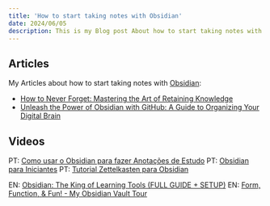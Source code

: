 ```yaml
---
title: 'How to start taking notes with Obsidian'
date: 2024/06/05
description: This is my Blog post About how to start taking notes with Obsidian
---
```



<BlogHeader
  title="How to start taking notes with Obsidian"
  date="2024/06/05"
  description="This is my Blog post About how to start taking notes with Obsidian"
/>

## Articles 
My Articles about how to start taking notes with [Obsidian](https://obsidian.md/):
- [How to Never Forget: Mastering the Art of Retaining Knowledge](https://dev.to/yanpi/how-to-never-forget-mastering-the-art-of-retaining-knowledge-531h)
- [Unleash the Power of Obsidian with GitHub: A Guide to Organizing Your Digital Brain](https://dev.to/yanpi/unleash-the-power-of-obsidian-with-github-a-guide-to-organizing-your-digital-brain-38cl)



## Videos
PT: [Como usar o Obsidian para fazer Anotações de Estudo](https://www.youtube.com/watch?v=qMfSkrGkoQ8) 
PT: [Obsidian para Iniciantes](https://www.youtube.com/watch?v=BgzRGat8WfE)
PT: [Tutorial Zettelkasten para Obsidian](https://www.youtube.com/watch?v=qtdCdYGSQBg)

EN: [Obsidian: The King of Learning Tools (FULL GUIDE + SETUP)](https://www.youtube.com/watch?v=hSTy_BInQs8&t=1s)
EN: [Form, Function, & Fun! - My Obsidian Vault Tour](https://www.youtube.com/watch?v=rAkerV8rlow)